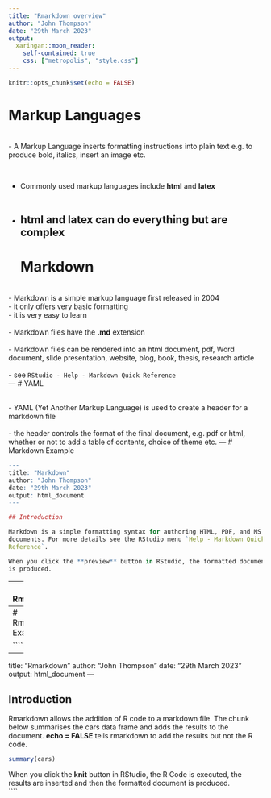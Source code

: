 ```yaml
---
title: "Rmarkdown overview"
author: "John Thompson"
date: "29th March 2023"
output:
  xaringan::moon_reader:
    self-contained: true
    css: ["metropolis", "style.css"]
---
```


```r
knitr::opts_chunk$set(echo = FALSE)
```

# Markup Languages

<br>
- A Markup Language inserts formatting instructions into plain text e.g. to produce bold, italics, insert an image etc.   

<br>

- Commonly used markup languages include **html** and **latex**   
<br>

- html and latex can do everything but are complex    
---
# Markdown

<br>
- Markdown is a simple markup language first released in 2004    
  - it only offers very basic formatting  
  - it is very easy to learn   
<br>
- Markdown files have the **.md** extension  
<br>
- Markdown files can be rendered into an html document, pdf, Word document, slide presentation, website, blog, book, thesis, research article   
<br>
- see `RStudio - Help - Markdown Quick Reference`  
---
# YAML

<br>
- YAML (Yet Another Markup Language) is used to create a header for a markdown file  
<br>
- the header controls the format of the final document, e.g. pdf or html, whether or not to add a table of contents, choice of theme etc.
---
# Markdown Example

```r
---
title: "Markdown"
author: "John Thompson"
date: "29th March 2023"
output: html_document
---

## Introduction

Markdown is a simple formatting syntax for authoring HTML, PDF, and MS Word
documents. For more details see the RStudio menu `Help - Markdown Quick
Reference`.   

When you click the **preview** button in RStudio, the formatted document 
is produced.  
```
---
# Rmarkdown

<br>
- Rmarkdown is an R package that extends markdown by allowing blocks of R Code to be placed within a markdown file  
<br>
- Prior to rendering, the R code is executed and the results are knitted into the markdown file  
<br>
- The blocks of R code are called **chunks**  
<br>
- Rmarkdown files have the **.rmd** extension.  
<br>
- see https://rmarkdown.rstudio.com/ 

---
# Rmarkdown Example

````r
---
title: "Rmarkdown"
author: "John Thompson"
date: "29th March 2023"
output: html_document
---

## Introduction

Rmarkdown allows the addition of R code to a markdown file. The chunk below
summarises the cars data frame and adds the results to the document. 
**echo = FALSE** tells rmarkdown to add the results but not the R code.  

```r
summary(cars)
```

When you click the **knit** button in RStudio, the R Code is executed, the
results are inserted and then the formatted document is produced.  
````
